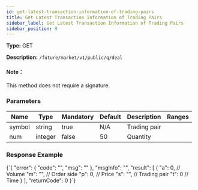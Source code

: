```yaml
---
id: get-latest-transaction-information-of-trading-pairs
title: Get Latest Transaction Information of Trading Pairs
sidebar_label: Get Latest Transaction Information of Trading Pairs
sidebar_position: 9
---
```


**Type:** GET

**Description:** `/future/market/v1/public/q/deal`

#### Note：

This method does not require a signature.

### Parameters

| Name   | Type    | Mandatory | Default | Description  | Ranges |
| ------ | ------- | --------- | ------- | ------------ | ------ |
| symbol | string  | true      | N/A     | Trading pair |        |
| num    | integer | false     | 50      | Quantity     |        |

### Response Example


<CodeBlock language="json" title="Response">
  {`{
  "error": {
    "code": "",
    "msg": ""
  },
  "msgInfo": "",
  "result": [
    {
      "a": 0,  // Volume
      "m": "", // Order side
      "p": 0,  // Price
      "s": "", // Trading pair
      "t": 0   // Time
    }
  ],
  "returnCode": 0
}`}
</CodeBlock>
